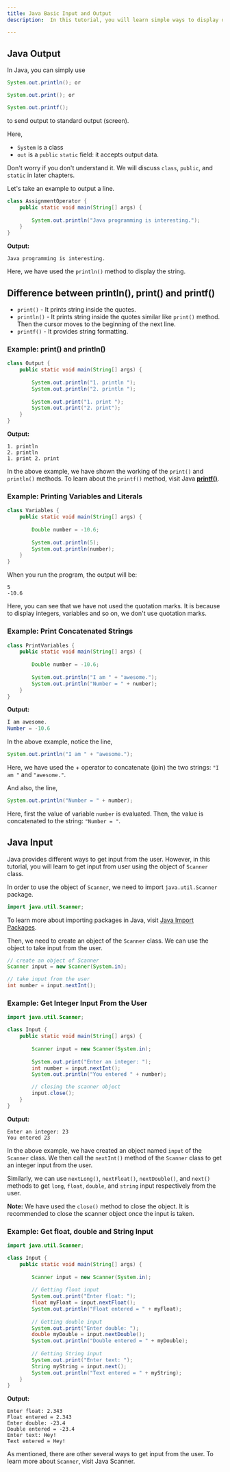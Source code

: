 ```yaml
---
title: Java Basic Input and Output
description:  In this tutorial, you will learn simple ways to display output to users and take input from users in Java.

---
```





## Java Output
In Java, you can simply use

```java
System.out.println(); or

System.out.print(); or

System.out.printf();
```

to send output to standard output (screen).

Here,

- `System` is a class
- `out` is a `public` `static` field: it accepts output data.

Don't worry if you don't understand it. We will discuss `class`, `public`, and `static` in later chapters.

Let's take an example to output a line.

```java
class AssignmentOperator {
    public static void main(String[] args) {
    	
        System.out.println("Java programming is interesting.");   
    }
}
```
**Output:**

```text
Java programming is interesting.
```
Here, we have used the `println()` method to display the string.

## Difference between println(), print() and printf()
- `print()` - It prints string inside the quotes.
- `println()` - It prints string inside the quotes similar like `print()` method. Then the cursor moves to the beginning of the next line.
- `printf()` - It provides string formatting.

### Example: print() and println()
```java
class Output {
    public static void main(String[] args) {
    	
        System.out.println("1. println ");
        System.out.println("2. println ");
    	
        System.out.print("1. print ");
        System.out.print("2. print");
    }
}
```
**Output:**
```text
1. println 
2. println 
1. print 2. print
```
In the above example, we have shown the working of the `print()` and `println()` methods. To learn about the `printf()` method, visit Java [**printf()**](https://www.cs.colostate.edu/~cs160/.Summer16/resources/Java_printf_method_quick_reference.pdf).

### Example: Printing Variables and Literals

```java
class Variables {
    public static void main(String[] args) {
    	
        Double number = -10.6;
    	
        System.out.println(5);
        System.out.println(number);
    }
}
```
When you run the program, the output will be:

```text
5
-10.6
```
Here, you can see that we have not used the quotation marks. It is because to display integers, variables and so on, we don't use quotation marks.

### Example: Print Concatenated Strings
```java
class PrintVariables {
    public static void main(String[] args) {
    	
        Double number = -10.6;
    	
        System.out.println("I am " + "awesome.");
        System.out.println("Number = " + number);
    }
}
```
**Output:**

```java
I am awesome.
Number = -10.6
```
In the above example, notice the line,

```java
System.out.println("I am " + "awesome.");
```

Here, we have used the + operator to concatenate (join) the two strings: `"I am "` and `"awesome."`.

And also, the line,

```java
System.out.println("Number = " + number);
```
Here, first the value of variable `number` is evaluated. Then, the value is concatenated to the string: `"Number = "`.

## Java Input
Java provides different ways to get input from the user. However, in this tutorial, you will learn to get input from user using the object of `Scanner` class.

In order to use the object of `Scanner`, we need to import `java.util.Scanner` package.


```java
import java.util.Scanner;
```
To learn more about importing packages in Java, visit [Java Import Packages]().

Then, we need to create an object of the `Scanner` class. We can use the object to take input from the user.


```java
// create an object of Scanner
Scanner input = new Scanner(System.in);

// take input from the user
int number = input.nextInt();
```

### Example: Get Integer Input From the User
```java
import java.util.Scanner;

class Input {
    public static void main(String[] args) {
    	
        Scanner input = new Scanner(System.in);
    	
        System.out.print("Enter an integer: ");
        int number = input.nextInt();
        System.out.println("You entered " + number);

        // closing the scanner object
        input.close();
    }
}
```
**Output:**

```text
Enter an integer: 23
You entered 23
```
In the above example, we have created an object named `input` of the `Scanner` class. We then call the `nextInt()` method of the `Scanner` class to get an integer input from the user.

Similarly, we can use `nextLong()`, `nextFloat()`, `nextDouble()`, and `next()` methods to get `long`, `float`, `double`, and `string` input respectively from the user.

<TipInfo>

**Note:** We have used the `close()` method to close the object. It is recommended to close the scanner object once the input is taken.

</TipInfo>

### Example: Get float, double and String Input
```java
import java.util.Scanner;

class Input {
    public static void main(String[] args) {
    	
        Scanner input = new Scanner(System.in);
    	
        // Getting float input
        System.out.print("Enter float: ");
        float myFloat = input.nextFloat();
        System.out.println("Float entered = " + myFloat);
    	
        // Getting double input
        System.out.print("Enter double: ");
        double myDouble = input.nextDouble();
        System.out.println("Double entered = " + myDouble);
    	
        // Getting String input
        System.out.print("Enter text: ");
        String myString = input.next();
        System.out.println("Text entered = " + myString);
    }
}
```

**Output:**

```text
Enter float: 2.343
Float entered = 2.343
Enter double: -23.4
Double entered = -23.4
Enter text: Hey!
Text entered = Hey!
```
As mentioned, there are other several ways to get input from the user. To learn more about `Scanner`, visit Java Scanner.